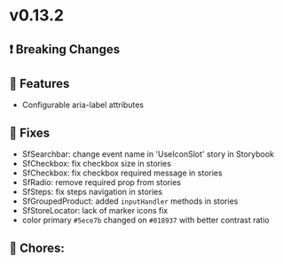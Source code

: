 
<Meta title="Releases/v0.13.x - Latest/v0.13.2 - Latest/Change log" />

# v0.13.2

## ❗ Breaking Changes


## 🚀 Features

- Configurable aria-label attributes

## 🐛 Fixes

- SfSearchbar: change event name in 'UseIconSlot' story in Storybook
- SfCheckbox: fix checkbox size in stories
- SfCheckbox: fix checkbox required message in stories
- SfRadio: remove required prop from stories
- SfSteps: fix steps navigation in stories
- SfGroupedProduct: added `inputHandler` methods in stories
- SfStoreLocator: lack of marker icons fix
- color primary `#5ece7b` changed on `#018937` with better contrast ratio

## 🧹 Chores:
